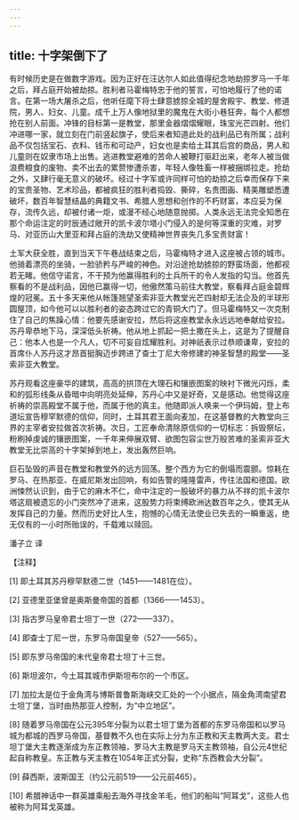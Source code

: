 ```yaml
---
---
---
```

title: 十字架倒下了
---




有时候历史是在做数字游戏。因为正好在汪达尔人如此值得纪念地劫掠罗马一千年之后，拜占庭开始被劫掠。胜利者马霍梅特忠于他的誓言，可怕地履行了他的诺言。在第一场大屠杀之后，他听任麾下将士肆意掳掠全城的屋舍殿宇、教堂、修道院，男人、妇女、儿童。成千上万人像地狱里的魔鬼在大街小巷狂奔，每个人都想抢在别人前面。冲锋的目标第一是教堂，那里金器熠熠耀眼，珠宝光芒四射。他们冲进哪一家，就立刻在门前竖起旗子，使后来者知道此处的战利品已有所属；战利品不仅包括宝石、衣料、钱币和可动产，妇女也是卖给土耳其后宫的商品，男人和儿童则在奴隶市场上出售。逃进教堂避难的苦命人被鞭打驱赶出来，老年人被当做浪费粮食的废物、卖不出去的累赘惨遭杀害，年轻人像牲畜一样被捆绑拉走。抢劫之外，又肆行毫无意义的破坏。经过十字军或许同样可怕的劫掠之后幸而保存下来的宝贵圣物、艺术珍品，都被疯狂的胜利者捣毁、撕碎，名贵图画、精美雕塑悉遭破坏，数百年智慧结晶的典籍文书、希腊人思想和创作的不朽财富，本应妥为保存，流传久远，却被付诸一炬，或漫不经心地随意抛掷。人类永远无法完全知悉在那个命运注定的时辰通过敞开的凯卡波尔塔小门侵入的是何等深重的灾难，对罗马、对亚历山大里亚和拜占庭的洗劫又使精神世界丧失几多宝贵财富！

土军大获全胜，直到当天下午巷战结束之后，马霍梅特才进入这座被占领的城市。他骑着漂亮的坐骑，一脸骄矜与严峻的神色。对沿途抢劫掳掠的野蛮场面，他都视若无睹。他信守诺言，不干预为他赢得胜利的士兵所干的令人发指的勾当。他首先察看的不是战利品，因他已赢得一切，他傲然策马前往大教堂，察看拜占庭金碧辉煌的冠冕。五十多天来他从帐篷翘望圣索非亚大教堂光芒四射却无法企及的半球形圆屋顶，如今他可以以胜利者的姿态跨过它的青铜大门了。但马霍梅特又一次克制住了自己的焦躁心情：他要先感谢安拉，然后将这座教堂永永远远地奉献给安拉。苏丹卑恭地下马，深深低头祈祷。他从地上抓起一把土撒在头上，这是为了提醒自己：他本人也是一个凡人，切不可妄自炫耀胜利。对神祇表示过恭顺谦卑，安拉的首席仆人苏丹这才昂首挺胸迈步跨进了查士丁尼大帝修建的神圣智慧的殿堂——圣索非亚大教堂。

苏丹观看这座豪华的建筑，高高的拱顶在大理石和镶嵌图案的映衬下微光闪烁，柔和的弧形线条从昏暗中向明亮处延伸，苏丹心中又是好奇，又是感动。他觉得这座祈祷的崇高殿堂不属于他，而属于他的真主。他随即派人唤来一个伊玛姆，登上布道坛宣告穆罕默德的信仰，同时，土耳其君王面向麦加，在这基督教的大教堂向三界的主宰者安拉做首次祈祷。次日，工匠奉命清除原信仰的一切标志：拆毁祭坛，粉刷掉虔诚的镶嵌图案，一千年来伸展双臂、欲图包容尘世万般苦难的圣索非亚大教堂无比崇高的十字架掉到地上，发出轰然巨响。

巨石坠毁的声音在教堂和教堂外的远方回荡。整个西方为它的倒塌而震颤。惊耗在罗马、在热那亚、在威尼斯发出回响，有如告警的隆隆雷声，传往法国和德国。欧洲悚然认识到，由于它的麻木不仁，命中注定的一股破坏的暴力从不祥的凯卡波尔塔这扇被遗忘的小门突然冲了进来，这股势力将束缚欧洲达数百年之久，使其无从发挥自己的力量。然而历史好比人生，抱憾的心情无法使业已失去的一瞬重返，绝无仅有的一小时所贻误的，千载难以赎回。

潘子立 译

【注释】

[1] 即土耳其苏丹穆罕默德二世（1451——1481在位）。

[2] 亚德里亚堡曾是奥斯曼帝国的首都（1366——1453）。

[3] 指古罗马皇帝君士坦丁一世（272——337）。

[4] 即查士丁尼一世，东罗马帝国皇帝（527——565）。

[5] 即东罗马帝国的末代皇帝君士坦丁十三世。

[6] 斯坦波尔，今土耳其城市伊斯坦布尔的一个市区。

[7] 加拉太是位于金角湾与博斯普鲁斯海峡交汇处的一个小据点，隔金角湾南望君士坦丁堡，当时由热那亚人控制，为“中立地区”。

[8] 随着罗马帝国在公元395年分裂为以君士坦丁堡为首都的东罗马帝国和以罗马城为都城的西罗马帝国，基督教不久也在实际上分为东正教和天主教两大支。君士坦丁堡大主教逐渐成为东正教领袖，罗马大主教是罗马天主教领袖，自公元4世纪起自称教皇。东正教与天主教在1054年正式分裂，史称“东西教会大分裂”。

[9] 薛西斯，波斯国王（约公元前519——公元前465）。

[10] 希腊神话中一群英雄乘船去海外寻找金羊毛，他们的船叫“阿耳戈”，这些人也被称为阿耳戈英雄。